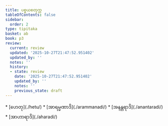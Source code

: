 ```yaml
---
title: ပစ္စယစတုက္က
tableOfContents: false
sidebar:
  order: 2
type: tipitaka
basket: ab
book: p3
review:
  current: review
  updated: '2025-10-27T21:47:52.951402'
  updated_by: ''
  notes: ''
  history:
  - state: review
    date: '2025-10-27T21:47:52.951402'
    updated_by: ''
    notes: ''
    previous_state: draft
---
```



<ReviewStatus review={frontmatter.review} showDetails={true} />

<HypothesisAnnotation frontmatter={frontmatter} />

<DynamicBreadcrumb />



<TableOfContents book="p3">
* [ဟေတု](./hetu/)
* [အာရမ္မဏာဒိ](./arammanadi/)
* [အနန္တရာဒိ](./anantaradi/)
* [အာဟာရာဒိ](./aharadi/)
</TableOfContents>